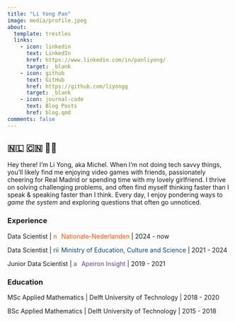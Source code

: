 ```yaml
---
title: "Li Yong Pan"
image: media/profile.jpeg
about:
  template: trestles
  links:
    - icon: linkedin
      text: LinkedIn
      href: https://www.linkedin.com/in/panliyong/
      target: _blank
    - icon: github
      text: GitHub
      href: https://github.com/liyongg
      target: _blank
    - icon: journal-code
      text: Blog Posts
      href: blog.qmd
comments: false
---
```


## 🇳🇱 🇨🇳 ✌🏻

Hey there! 
I'm Li Yong, aka Michel. 
When I'm not doing tech savvy things, you'll likely find me enjoying video games with friends, passionately cheering for Real Madrid or spending time with my lovely girlfriend.
I thrive on solving challenging problems, and often find myself thinking faster than I speak & speaking faster than I think.
Every day, I enjoy pondering ways to *game the system* and exploring questions that often go unnoticed. 

### Experience

Data Scientist \| [![nn-logo](media/nn.svg){style="height: 1em; vertical-align: baseline"} Nationale-Nederlanden](https://www.nn.nl/){style="color: #FF5200; text-decoration: none"} \| 2024 - now

Data Scientist \| [![rijks-logo](media/rijks.svg){style="height: 1em; vertical-align: baseline"} Ministry of Education, Culture and Science](https://www.rijksoverheid.nl/ministeries/ministerie-van-onderwijs-cultuur-en-wetenschap){style="color: #154273; text-decoration: none"} \| 2021 - 2024

Junior Data Scientist \| [![apeiron-logo](media/apeiron.svg){style="height: 1em; vertical-align: baseline"} Apeiron Insight](https://apeironinsight.com/){style="color: #6f3d94; text-decoration: none"} \| 2019 - 2021

### Education

MSc Applied Mathematics \| Delft University of Technology \| 2018 - 2020

BSc Applied Mathematics \| Delft University of Technology \| 2015 - 2018
